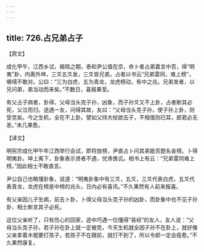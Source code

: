 ```yaml
---
---
---
```

title: 726.占兄弟占子
---



【原文】

成化甲午，江西乡试，揭晓之期，泰和尹公值在京，命卜者占弟嘉言中否，得“明夷”卦，内离外坤，三爻五爻发，三爻皆兄弟。占者以书云“兄弟雷同，难上榜”，嗫嚅不敢对。公曰：“三为白虎，五为青龙，龙虎榜动，有中之兆。兄弟发者，以兄问弟，弟当动而来矣。”不数日，喜报果至。

有父占子病者，卦得，父母当头克子孙，凶象，而子孙爻又不上卦，占者断其必死，父泣而归。途遇一友，问得其故，友曰：“父母当头克子孙，使子孙上卦，则受克矣。今之生机，全在不上卦。譬如父持大杖欲击子，不相值则已耳，郎君必无恙。”未几果愈。

【译文】

明宪宗成化甲午年江西举行会试，即将放榜，尹直占卜问其弟能否题名金榜。卜得明夷卦。坤上离下，卦象表示贤者不遇，忧谗畏讥。相书上有云：“兄弟雷同难上榜。”因此相士不敢直言。

尹公自己也略懂卦象，说道：“明夷卦象中有三爻，五爻，三爻代表白虎，五爻代表青龙，龙虎在榜是中榜的兆头，日内必有喜讯。”不久果然有人前来报喜。

有父亲因儿子生病，前去卜卦，卜得父母当头克子孙的凶卦，而卦象中也不见子孙卦，相士断言其子必死。

这位父亲听了，只有伤心的回家，途中巧遇一位懂得“易经”的友人，友人说：“父母当头克子孙，若子孙在卦上就一定被克，今天生机就全因子孙不在卦上，就好像父亲拿着木棍要打孩子，若孩子不在跟前，就打不到了，所以令郎一定会痊愈。”不久果然康复。